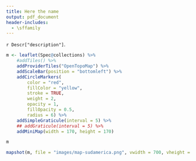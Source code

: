 ```yaml
---
title: Here the name
output: pdf_document
header-includes:
  - \sffamily
---
```


`r Descr["description"]`.

```r
m <- leaflet(Spec@collections) %>%
    #addTiles() %>%
    addProviderTiles("OpenTopoMap") %>%
    addScaleBar(position = "bottomleft") %>%
    addCircleMarkers(
        color = "red",
        fillColor = "yellow",
        stroke = TRUE,
        weight = 2,
        opacity = 1,
        fillOpacity = 0.5,
        radius = 6) %>%
    addSimpleGraticule(interval = 5) %>%
    ## addGraticule(interval = 5) %>%
    addMiniMap(width = 170, height = 170)

m

mapshot(m, file = "images/map-sudamerica.png", vwidth = 700, vheight = 600)
```
